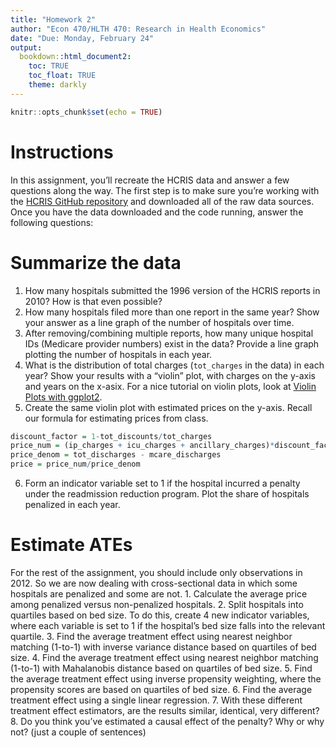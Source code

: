 ```yaml
---
title: "Homework 2"
author: "Econ 470/HLTH 470: Research in Health Economics"
date: "Due: Monday, February 24"
output: 
  bookdown::html_document2:
    toc: TRUE
    toc_float: TRUE
    theme: darkly
---
```


```r
knitr::opts_chunk$set(echo = TRUE)

```

# Instructions
In this assignment, you'll recreate the HCRIS data and answer a few questions along the way. The first step is to make sure you're working with the [HCRIS GitHub repository](https://github.com/imccart/HCRIS) and downloaded all of the raw data sources. Once you have the data downloaded and the code running, answer the following questions:

# Summarize the data
1. How many hospitals submitted the 1996 version of the HCRIS reports in 2010? How is that even possible?
2. How many hospitals filed more than one report in the same year? Show your answer as a line graph of the number of hospitals over time.
3. After removing/combining multiple reports, how many unique hospital IDs (Medicare provider numbers) exist in the data? Provide a line graph plotting the number of hospitals in each year.
4. What is the distribution of total charges (`tot_charges` in the data) in each year? Show your results with a "violin" plot, with charges on the y-axis and years on the x-asix. For a nice tutorial on violin plots, look at [Violin Plots with ggplot2](https://ggplot2tutor.com/powerlifting/squats/).
5. Create the same violin plot with estimated prices on the y-axis. Recall our formula for estimating prices from class.
```r
discount_factor = 1-tot_discounts/tot_charges
price_num = (ip_charges + icu_charges + ancillary_charges)*discount_factor - tot_mcare_payment
price_denom = tot_discharges - mcare_discharges
price = price_num/price_denom
```
6. Form an indicator variable set to 1 if the hospital incurred a penalty under the readmission reduction program. Plot the share of hospitals penalized in each year.


# Estimate ATEs
For the rest of the assignment, you should include only observations in 2012. So we are now dealing with cross-sectional data in which some hospitals are penalized and some are not.
1. Calculate the average price among penalized versus non-penalized hospitals. 
2. Split hospitals into quartiles based on bed size. To do this, create 4 new indicator variables, where each variable is set to 1 if the hospital's bed size falls into the relevant quartile. 
3. Find the average treatment effect using nearest neighbor matching (1-to-1) with inverse variance distance based on quartiles of bed size. 
4. Find the average treatment effect using nearest neighbor matching (1-to-1) with Mahalanobis distance based on quartiles of bed size.
5. Find the average treatment effect using inverse propensity weighting, where the propensity scores are based on quartiles of bed size.
6. Find the average treatment effect using a single linear regression.
7. With these different treatment effect estimators, are the results similar, identical, very different? 
8. Do you think you've estimated a causal effect of the penalty? Why or why not? (just a couple of sentences)